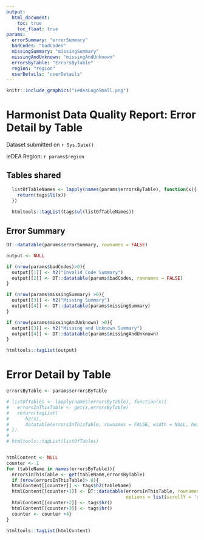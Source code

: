 ```yaml
---
output: 
  html_document:
    toc: true
    toc_float: true
params:
  errorSummary: "errorSummary"
  badCodes: "badCodes"
  missingSummary: "missingSummary"
  missingAndUnknown: "missingAndUnknown"
  errorsByTable: "ErrorsByTable" 
  region: "region"
  userDetails: "userDetails"
---
```



```r
knitr::include_graphics("iedeaLogoSmall.png")
```

# Harmonist Data Quality Report: Error Detail by Table

Dataset submitted on `r Sys.Date()`  

IeDEA Region: `r params$region`    

## Tables shared
```r

  listOfTableNames <- lapply(names(params$errorsByTable), function(x){
    return(tags$li(x))
  })
  
  htmltools::tagList(tags$ul(listOfTableNames))

```

## Error Summary

```r
DT::datatable(params$errorSummary, rownames = FALSE)

output <- NULL

if (nrow(params$badCodes)>0){
  output[[1]] <- h2("Invalid Code Summary")
  output[[2]] <- DT::datatable(params$badCodes, rownames = FALSE)
}

if (nrow(params$missingSummary) >0){
  output[[3]] <- h2("Missing Summary")
  output[[4]] <- DT::datatable(params$missingSummary)
}

if (nrow(params$missingAndUnknown) >0){
  output[[3]] <- h2("Missing and Unknown Summary")
  output[[4]] <- DT::datatable(params$missingAndUnknown)
}

htmltools::tagList(output)
```

# Error Detail by Table

```r

errorsByTable <- params$errorsByTable

# listOfTables <- lapply(names(errorsByTable), function(x){
#   errorsInThisTable <- get(x,errorsByTable)
#   return(tagList(
#      h2(x),
#      datatable(errorsInThisTable, rownames = FALSE, width = NULL, height = NULL)))
# })
# 
# htmltools::tagList(listOfTables)


htmlContent <- NULL
counter <- 1
for (tableName in names(errorsByTable)){
  errorsInThisTable <- get(tableName,errorsByTable)
  if (nrow(errorsInThisTable)> 0){
  htmlContent[[counter]] <- tags$h2(tableName)
  htmlContent[[counter+1]] <- DT::datatable(errorsInThisTable, rownames = FALSE, 
                                            options = list(scrollY = '450px', scrollX = TRUE))
  htmlContent[[counter+2]] <- tags$hr()
  htmlContent[[counter+3]] <- tags$hr()
  counter <- counter +4}
}

htmltools::tagList(htmlContent)
        
```
